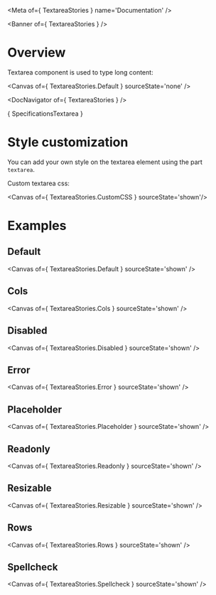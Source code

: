 
<Meta of={ TextareaStories } name='Documentation' />

<Banner of={ TextareaStories } />

# Overview

Textarea component is used to type long content:

<Canvas of={ TextareaStories.Default } sourceState='none' />

<DocNavigator of={ TextareaStories } />

<Markdown>{ SpecificationsTextarea }</Markdown>

# Style customization

You can add your own style on the textarea element using the part `textarea`.

Custom textarea css:

<Canvas of={ TextareaStories.CustomCSS } sourceState='shown'/>

# Examples

## Default

<Canvas of={ TextareaStories.Default } sourceState='shown' />

## Cols

<Canvas of={ TextareaStories.Cols } sourceState='shown' />

## Disabled

<Canvas of={ TextareaStories.Disabled } sourceState='shown' />

## Error

<Canvas of={ TextareaStories.Error } sourceState='shown' />

## Placeholder

<Canvas of={ TextareaStories.Placeholder } sourceState='shown' />

## Readonly

<Canvas of={ TextareaStories.Readonly } sourceState='shown' />

## Resizable

<Canvas of={ TextareaStories.Resizable } sourceState='shown' />

## Rows

<Canvas of={ TextareaStories.Rows } sourceState='shown' />

## Spellcheck

<Canvas of={ TextareaStories.Spellcheck } sourceState='shown' />
